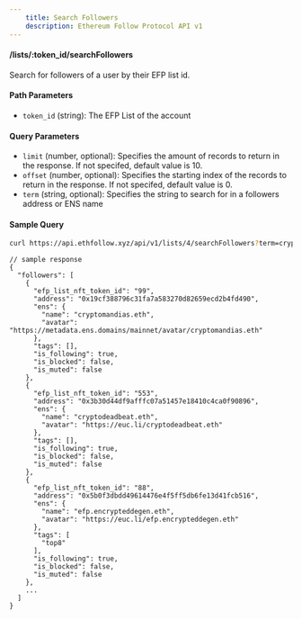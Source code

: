 ```yaml
---
    title: Search Followers
    description: Ethereum Follow Protocol API v1
---
```


#### /lists/\:token_id/searchFollowers
Search for followers of a user by their EFP list id. 

#### Path Parameters
- `token_id` (string): The EFP List of the account

#### Query Parameters
- `limit` (number, optional): Specifies the amount of records to return in the response. If not specifed, default value is 10.
- `offset` (number, optional): Specifies the starting index of the records to return in the response. If not specifed, default value is 0.
- `term` (string, optional): Specifies the string to search for in a followers address or ENS name


#### Sample Query
```sh
curl https://api.ethfollow.xyz/api/v1/lists/4/searchFollowers?term=crypt
```

```jsonc
// sample response
{
  "followers": [
    {
      "efp_list_nft_token_id": "99",
      "address": "0x19cf388796c31fa7a583270d82659ecd2b4fd490",
      "ens": {
        "name": "cryptomandias.eth",
        "avatar": "https://metadata.ens.domains/mainnet/avatar/cryptomandias.eth"
      },
      "tags": [],
      "is_following": true,
      "is_blocked": false,
      "is_muted": false
    },
    {
      "efp_list_nft_token_id": "553",
      "address": "0x3b30d44df9afffc07a51457e18410c4ca0f90896",
      "ens": {
        "name": "cryptodeadbeat.eth",
        "avatar": "https://euc.li/cryptodeadbeat.eth"
      },
      "tags": [],
      "is_following": true,
      "is_blocked": false,
      "is_muted": false
    },
    {
      "efp_list_nft_token_id": "88",
      "address": "0x5b0f3dbdd49614476e4f5ff5db6fe13d41fcb516",
      "ens": {
        "name": "efp.encrypteddegen.eth",
        "avatar": "https://euc.li/efp.encrypteddegen.eth"
      },
      "tags": [
        "top8"
      ],
      "is_following": true,
      "is_blocked": false,
      "is_muted": false
    },
    ...
  ]
}
```